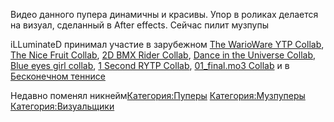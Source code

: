 
{{Инфобокс для пуперов
|title2=iĹĻūminąteD
|другие_ники=ILya_IL242, IL243, крышечка
|image3=[[Файл:Avatar.png|left]]
|caption3=Пример
|сферы_творчества=RYTP, RYTPMV
|год_начала=2017
|image4=Пример
|caption4=Пример
|имя_фамилия=Илья Вдовин
|дата_рождения=19.10.2004
|место_проживания=Краснодар
|ссылки=
[https://www.youtube.com/channel/UC9fzKq-2uwa69nxSwJ-Yj_Q Основной канал]
[https://www.youtube.com/channel/UC9fzKq-2uwa69nxSwJ-Yj_Q Альт канал]

[https://vk.com/il242 VK]
}}
Видео данного пупера динамичны и красивы. Упор в роликах делается на визуал, сделанный в After effects. Сейчас пилит музпупы

iLLuminateD принимал участие в зарубежном [https://www.youtube.com/watch?v=mf4OkDMtOSg The WarioWare YTP Collab], [https://www.youtube.com/watch?v=YlP9tM0-Kpk The Nice Fruit Collab], [https://www.youtube.com/watch?v=T8MpB8G0DQE 2D BMX Rider Collab], [https://www.youtube.com/watch?v=NUQslgcSf2E Dance in the Universe Collab], [https://www.youtube.com/watch?v=lsqugJOK6tg Blue eyes girl collab], [https://www.youtube.com/watch?v=yRdtVSLu0kE 1 Second RYTP Collab], [https://www.youtube.com/watch?v=9ucxpJCcVdk 01_final.mo3 Collab] и в [https://www.youtube.com/watch?v=RKvO_PU6r5o Бесконечном теннисе]

Недавно поменял никнейм[[Категория:Пуперы]]
[[Категория:Музпуперы]]
[[Категория:Визуальщики]]
